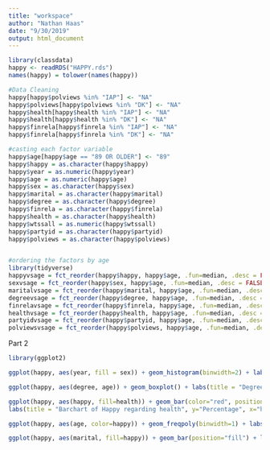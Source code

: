 ```yaml
---
title: "workspace"
author: "Nathan Haas"
date: "9/30/2019"
output: html_document
---
```



```r
library(classdata)
happy <- readRDS("HAPPY.rds")
names(happy) = tolower(names(happy))

#Data Cleaning
happy[happy$polviews %in% "IAP"] <- "NA"
happy$polviews[happy$polviews %in% "DK"] <- "NA"
happy$health[happy$health %in% "IAP"] <- "NA"
happy$health[happy$health %in% "DK"] <- "NA"
happy$finrela[happy$finrela %in% "IAP"] <- "NA"
happy$finrela[happy$finrela %in% "DK"] <- "NA"

#casting each factor variable
happy$age[happy$age == "89 OR OLDER"] <- "89"
happy$happy = as.character(happy$happy)
happy$year = as.numeric(happy$year)
happy$age = as.numeric(happy$age)
happy$sex = as.character(happy$sex)
happy$marital = as.character(happy$marital)
happy$degree = as.character(happy$degree)
happy$finrela = as.character(happy$finrela)
happy$health = as.character(happy$health)
happy$wtssall = as.numeric(happy$wtssall)
happy$partyid = as.character(happy$partyid)
happy$polviews = as.character(happy$polviews)


#ordering the factors by age
library(tidyverse)
happyvsage = fct_reorder(happy$happy, happy$age, .fun=median, .desc = FALSE)
sexvsage = fct_reorder(happy$sex, happy$age, .fun=median, .desc = FALSE)
maritalvsage = fct_reorder(happy$marital, happy$age, .fun=median, .desc = FALSE)
degreevsage = fct_reorder(happy$degree, happy$age, .fun=median, .desc = FALSE)
finrelavsage = fct_reorder(happy$finrela, happy$age, .fun=median, .desc = FALSE)
healthvsage = fct_reorder(happy$health, happy$age, .fun=median, .desc = FALSE)
partyidvsage = fct_reorder(happy$partyid, happy$age, .fun=median, .desc = FALSE)
polviewsvsage = fct_reorder(happy$polviews, happy$age, .fun=median, .desc = FALSE)
```

Part 2
```r
library(ggplot2)

ggplot(happy, aes(year, fill = sex)) + geom_histogram(binwidth=2) + labs(title="Histogram of Age by Sex", x="Age", y="Count")

ggplot(happy, aes(degree, age)) + geom_boxplot() + labs(title = "Degree by Age")

ggplot(happy, aes(happy, fill=health)) + geom_bar(color="red", position="fill") + coord_flip() + 
labs(title = "Barchart of Happy regarding health", y="Percentage", x="happy")

ggplot(happy, aes(age, color=happy)) + geom_freqpoly(binwidth=1) + labs(title = "Happiness by Age", x="Age", y="Count")

ggplot(happy, aes(marital, fill=happy)) + geom_bar(position="fill") + labs(title = "Barchart of Happy regarding marital status", y="Percentage", x="happy")


```


